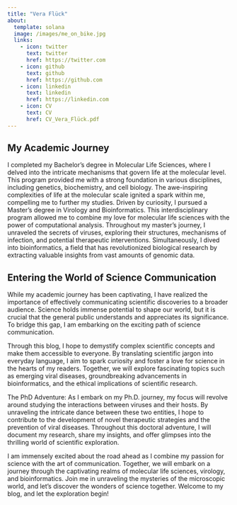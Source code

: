 ```yaml
---
title: "Vera Flück"
about:
  template: solana
  image: /images/me_on_bike.jpg
  links: 
    - icon: twitter
      text: twitter
      href: https://twitter.com
    - icon: github
      text: github
      href: https://github.com
    - icon: linkedin
      text: linkedin
      href: https://linkedin.com
    - icon: CV
      text: CV
      href: CV_Vera_Flück.pdf
---
```


## My Academic Journey

I completed my Bachelor's degree in Molecular Life Sciences, where I delved into the intricate mechanisms that govern life at the molecular level. This program provided me with a strong foundation in various disciplines, including genetics, biochemistry, and cell biology. The awe-inspiring complexities of life at the molecular scale ignited a spark within me, compelling me to further my studies. Driven by curiosity, I pursued a Master's degree in Virology and Bioinformatics. This interdisciplinary program allowed me to combine my love for molecular life sciences with the power of computational analysis. Throughout my master's journey, I unraveled the secrets of viruses, exploring their structures, mechanisms of infection, and potential therapeutic interventions. Simultaneously, I dived into bioinformatics, a field that has revolutionized biological research by extracting valuable insights from vast amounts of genomic data.

## Entering the World of Science Communication

While my academic journey has been captivating, I have realized the importance of effectively communicating scientific discoveries to a broader audience. Science holds immense potential to shape our world, but it is crucial that the general public understands and appreciates its significance. To bridge this gap, I am embarking on the exciting path of science communication.

Through this blog, I hope to demystify complex scientific concepts and make them accessible to everyone. By translating scientific jargon into everyday language, I aim to spark curiosity and foster a love for science in the hearts of my readers. Together, we will explore fascinating topics such as emerging viral diseases, groundbreaking advancements in bioinformatics, and the ethical implications of scientific research.

The PhD Adventure: As I embark on my Ph.D. journey, my focus will revolve around studying the interactions between viruses and their hosts. By unraveling the intricate dance between these two entities, I hope to contribute to the development of novel therapeutic strategies and the prevention of viral diseases. Throughout this doctoral adventure, I will document my research, share my insights, and offer glimpses into the thrilling world of scientific exploration.

I am immensely excited about the road ahead as I combine my passion for science with the art of communication. Together, we will embark on a journey through the captivating realms of molecular life sciences, virology, and bioinformatics. Join me in unraveling the mysteries of the microscopic world, and let's discover the wonders of science together. Welcome to my blog, and let the exploration begin!
